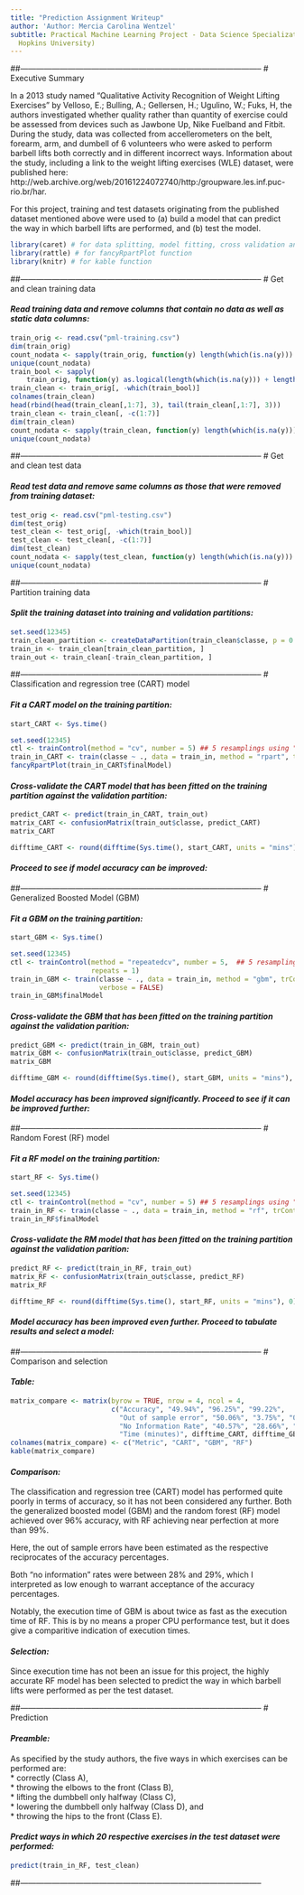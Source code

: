 ---
title: "Prediction Assignment Writeup"
author: 'Author: Mercia Carolina Wentzel'
subtitle: Practical Machine Learning Project - Data Science Specialization @ Coursera.org (Johns
  Hopkins University)
---

##--------------------------------------------------------------------------------------------
# Executive Summary

In a 2013 study named "Qualitative Activity Recognition of Weight Lifting Exercises" by Velloso, E.; Bulling, A.; Gellersen, H.; Ugulino, W.; Fuks, H, the authors investigated whether quality rather than quantity of exercise could be assessed from devices such as Jawbone Up, Nike Fuelband and Fitbit. During the study, data was collected from accellerometers on the belt, forearm, arm, and dumbell of 6 volunteers who were asked to perform barbell lifts both correctly and in different incorrect ways. Information about the study, including a link to the weight lifting exercises (WLE) dataset, were published here: http://web.archive.org/web/20161224072740/http:/groupware.les.inf.puc-rio.br/har.

For this project, training and test datasets originating from the published dataset mentioned above were used to (a) build a model that can predict the way in which barbell lifts are performed, and (b) test the model.

```{r LIB, echo = FALSE, message = FALSE}

library(caret) # for data splitting, model fitting, cross validation and prediction funtionality
library(rattle) # for fancyRpartPlot function
library(knitr) # for kable function

```

##--------------------------------------------------------------------------------------------
# Get and clean training data

#### *Read training data and remove columns that contain no data as well as static data columns:*
```{r TRAIN, echo = TRUE, message = FALSE}

train_orig <- read.csv("pml-training.csv")
dim(train_orig)
count_nodata <- sapply(train_orig, function(y) length(which(is.na(y))) + length(which(y=="")))
unique(count_nodata)
train_bool <- sapply(
    train_orig, function(y) as.logical(length(which(is.na(y))) + length(which(y=="")) > 0))
train_clean <- train_orig[, -which(train_bool)]
colnames(train_clean)
head(rbind(head(train_clean[,1:7], 3), tail(train_clean[,1:7], 3)))
train_clean <- train_clean[, -c(1:7)]
dim(train_clean)
count_nodata <- sapply(train_clean, function(y) length(which(is.na(y))) + length(which(y=="")))
unique(count_nodata)

```

##--------------------------------------------------------------------------------------------
# Get and clean test data

#### *Read test data and remove same columns as those that were removed from training dataset:*
```{r TEST, echo = TRUE, message = FALSE}

test_orig <- read.csv("pml-testing.csv")
dim(test_orig)
test_clean <- test_orig[, -which(train_bool)]
test_clean <- test_clean[, -c(1:7)]
dim(test_clean)
count_nodata <- sapply(test_clean, function(y) length(which(is.na(y))) + length(which(y=="")))
unique(count_nodata)

```

##--------------------------------------------------------------------------------------------
# Partition training data

#### *Split the training dataset into training and validation partitions:*
```{r SPLIT, echo = TRUE, message = FALSE}

set.seed(12345)
train_clean_partition <- createDataPartition(train_clean$classe, p = 0.6, list = FALSE)
train_in <- train_clean[train_clean_partition, ]
train_out <- train_clean[-train_clean_partition, ]

```

##--------------------------------------------------------------------------------------------
# Classification and regression tree (CART) model

#### *Fit a CART model on the training partition:*
```{r fitCART, echo = TRUE, message = FALSE}

start_CART <- Sys.time()

set.seed(12345)
ctl <- trainControl(method = "cv", number = 5) ## 5 resamplings using "cv" method
train_in_CART <- train(classe ~ ., data = train_in, method = "rpart", trControl = ctl)
fancyRpartPlot(train_in_CART$finalModel)

```

#### *Cross-validate the CART model that has been fitted on the training partition against the validation partition:*
```{r chkCART, echo = TRUE, message = FALSE}

predict_CART <- predict(train_in_CART, train_out)
matrix_CART <- confusionMatrix(train_out$classe, predict_CART)
matrix_CART

difftime_CART <- round(difftime(Sys.time(), start_CART, units = "mins"), 0)

```

#### *Proceed to see if model accuracy can be improved:*

##--------------------------------------------------------------------------------------------
# Generalized Boosted Model (GBM)

#### *Fit a GBM on the training partition:*
```{r fitGBM, echo = TRUE, message = FALSE}

start_GBM <- Sys.time()

set.seed(12345)
ctl <- trainControl(method = "repeatedcv", number = 5,  ## 5 resamplings using "repeatcv" method
                    repeats = 1)
train_in_GBM <- train(classe ~ ., data = train_in, method = "gbm", trControl = ctl, 
                      verbose = FALSE)
train_in_GBM$finalModel

```

#### *Cross-validate the GBM that has been fitted on the training partition against the validation parition:*
```{r chkGBM, echo = TRUE, message = FALSE}

predict_GBM <- predict(train_in_GBM, train_out)
matrix_GBM <- confusionMatrix(train_out$classe, predict_GBM)
matrix_GBM

difftime_GBM <- round(difftime(Sys.time(), start_GBM, units = "mins"), 0)

```

#### *Model accuracy has been improved significantly. Proceed to see if it can be improved further:*

##--------------------------------------------------------------------------------------------
# Random Forest (RF) model

#### *Fit a RF model on the training partition:*
```{r fitRF, echo = TRUE, message = FALSE}

start_RF <- Sys.time()

set.seed(12345)
ctl <- trainControl(method = "cv", number = 5) ## 5 resamplings using "cv" method
train_in_RF <- train(classe ~ ., data = train_in, method = "rf", trControl = ctl)
train_in_RF$finalModel

```

#### *Cross-validate the RM model that has been fitted on the training partition against the validation parition:*
```{r chkRF, echo = TRUE, message = FALSE}

predict_RF <- predict(train_in_RF, train_out)
matrix_RF <- confusionMatrix(train_out$classe, predict_RF)
matrix_RF

difftime_RF <- round(difftime(Sys.time(), start_RF, units = "mins"), 0)

```

#### *Model accuracy has been improved even further. Proceed to tabulate results and select a model:*

##--------------------------------------------------------------------------------------------
# Comparison and selection

#### *Table:*
```{r COMPARE, echo = FALSE, message = FALSE}

matrix_compare <- matrix(byrow = TRUE, nrow = 4, ncol = 4, 
                         c("Accuracy", "49.94%", "96.25%", "99.22%",
                           "Out of sample error", "50.06%", "3.75%", "0.78%",
                           "No Information Rate", "40.57%", "28.66%", "28.55%",
                           "Time (minutes)", difftime_CART, difftime_GBM, difftime_RF))
colnames(matrix_compare) <- c("Metric", "CART", "GBM", "RF")
kable(matrix_compare)

```

#### *Comparison:*

The classification and regression tree (CART) model has performed quite poorly in terms of accuracy, so it has not been considered any further. Both the generalized boosted model (GBM) and the random forest (RF) model achieved over 96% accuracy, with RF achieving near perfection at more than 99%. 

Here, the out of sample errors have been estimated as the respective reciprocates of the accuracy percentages.

Both "no information" rates were between 28% and 29%, which I interpreted as low enough to warrant acceptance of the accuracy percentages. 

Notably, the execution time of GBM is about twice as fast as the execution time of RF. This is by no means a proper CPU performance test, but it does give a comparitive indication of execution times.

#### *Selection:*

Since execution time has not been an issue for this project, the highly accurate RF model has been selected to predict the way in which barbell lifts were performed as per the test dataset. 

##--------------------------------------------------------------------------------------------
# Prediction

#### *Preamble:*

As specified by the study authors, the five ways in which exercises can be performed are:  
* correctly (Class A),  
* throwing the elbows to the front (Class B),  
* lifting the dumbbell only halfway (Class C),  
* lowering the dumbbell only halfway (Class D), and  
* throwing the hips to the front (Class E).

#### *Predict ways in which 20 respective exercises in the test dataset were performed:*
```{r PREDICT, echo = TRUE, message = FALSE}

predict(train_in_RF, test_clean)

```

##--------------------------------------------------------------------------------------------
